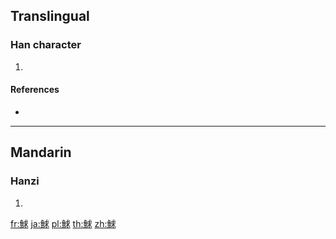{{character info/new}}
==Translingual==

===Han character===
{{Han char|rn=195|rad=魚|as=07|sn=18|four=23332|canj=NFIJE}}

# {{defn|Han|sort=魚07}}

====References====
* {{Han ref|kx=1471.100|dkj=46175|hdz=74690.050|uh=9BC4|ud=39876|bh=F1CC|bd=61900}}

----

==Mandarin==

===Hanzi===
{{cmn-hanzi|pin=[[qiú]] ([[qiu2]])|wg=ch'iu<sup>2</sup>}}

# {{defn|lang=cmn|sort=魚07}}

[[fr:鯄]]
[[ja:鯄]]
[[pl:鯄]]
[[th:鯄]]
[[zh:鯄]]